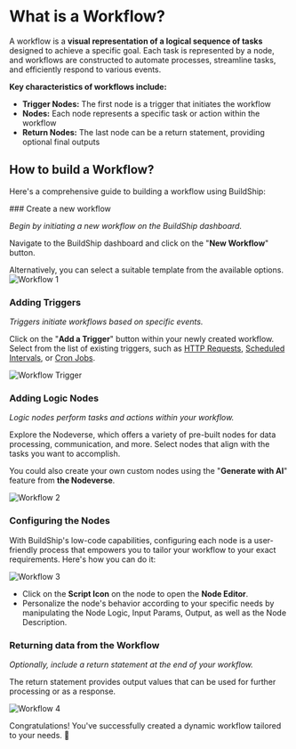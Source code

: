 # What is a Workflow?


A workflow is a **visual representation of a logical sequence of tasks** designed to achieve a specific goal. Each task is represented by a node, and workflows are constructed to automate processes, streamline tasks, and efficiently respond to various events.

**Key characteristics of workflows include:**

- **Trigger Nodes:** The first node is a trigger that initiates the workflow
- **Nodes:** Each node represents a specific task or action within the workflow
- **Return Nodes:** The last node can be a return statement, providing optional final outputs

## How to build a Workflow?

Here's a comprehensive guide to building a workflow using BuildShip:

<Steps>
### Create a new workflow

*Begin by initiating a new workflow on the BuildShip dashboard.*

Navigate to the BuildShip dashboard and click on the "**New Workflow**" button.

<Callout emoji="💡" type="info">
  Alternatively, you can select a suitable template from the available options.
</Callout>

<Image src={workflow1} alt="Workflow 1" width={1200} />
  
### Adding Triggers

*Triggers initiate workflows based on specific events.*

Click on the "**Add a Trigger**" button within your newly created workflow.
Select from the list of existing triggers, such as [HTTP Requests](/rest-api), [Scheduled Intervals](/scheduled-interval), or [Cron Jobs](/scheduled-cron).

<Image src={workflowTrigger} alt="Workflow Trigger" width={1200} />

### Adding Logic Nodes

*Logic nodes perform tasks and actions within your workflow.*

Explore the Nodeverse, which offers a variety of pre-built nodes for data processing, communication, and more.
Select nodes that align with the tasks you want to accomplish.

You could also create your own custom nodes using the "**Generate with AI**" feature from **the Nodeverse**.

<Image src={workflow2} alt="Workflow 2" width={1200} />

### Configuring the Nodes

With BuildShip's low-code capabilities, configuring each node is a user-friendly process that empowers you to tailor your workflow to your exact requirements. Here's how you can do it:

<Image src={workflow3} alt="Workflow 3" width={1200} />

- Click on the **Script Icon** on the node to open the **Node Editor**. 
- Personalize the node's behavior according to your specific needs by manipulating the Node Logic, Input Params, Output, as well as the Node Description.

### Returning data from the Workflow

*Optionally, include a return statement at the end of your workflow.*

The return statement provides output values that can be used for further processing or as a response.

<Image src={workflow4} alt="Workflow 4" width={1200} />

</Steps>

Congratulations! You've successfully created a dynamic workflow tailored to your needs. 🚀